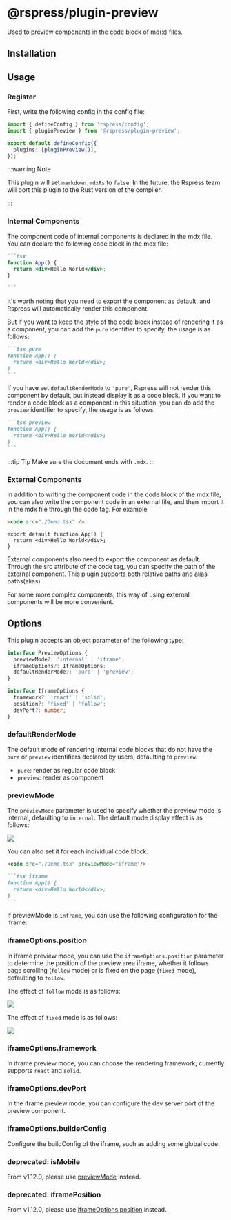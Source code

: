 # @rspress/plugin-preview


<SourceCode href="https://github.com/web-infra-dev/rspress/tree/main/packages/plugin-preview" />

Used to preview components in the code block of md(x) files.

## Installation

<PackageManagerTabs command="add @rspress/plugin-preview -D" />

## Usage

### Register

First, write the following config in the config file:

```ts title="rspress.config.ts"
import { defineConfig } from 'rspress/config';
import { pluginPreview } from '@rspress/plugin-preview';

export default defineConfig({
  plugins: [pluginPreview()],
});
```

:::warning Note

This plugin will set `markdown.mdxRs` to `false`. In the future, the Rspress team will port this plugin to the Rust version of the compiler.

:::

### Internal Components

The component code of internal components is declared in the mdx file. You can declare the following code block in the mdx file:

````md
```tsx
function App() {
  return <div>Hello World</div>;
}

```
````

It's worth noting that you need to export the component as default, and Rspress will automatically render this component.

But if you want to keep the style of the code block instead of rendering it as a component, you can add the `pure` identifier to specify, the usage is as follows:

````md
```tsx pure
function App() {
  return <div>Hello World</div>;
}
```
````

If you have set `defaultRenderMode` to `'pure'`, Rspress will not render this component by default, but instead display it as a code block. If you want to render a code block as a component in this situation, you can do add the `preview` identifier to specify, the usage is as follows:

````md
```tsx preview
function App() {
  return <div>Hello World</div>;
}
```
````

:::tip Tip
Make sure the document ends with `.mdx`.
:::

### External Components

In addition to writing the component code in the code block of the mdx file, you can also write the component code in an external file, and then import it in the mdx file through the code tag. For example

```md title="example.mdx"
<code src="./Demo.tsx" />
```

```tsx title="Demo.tsx"
export default function App() {
  return <div>Hello World</div>;
}
```

External components also need to export the component as default. Through the src attribute of the code tag, you can specify the path of the external component. This plugin supports both relative paths and alias paths(alias).

For some more complex components, this way of using external components will be more convenient.

## Options

This plugin accepts an object parameter of the following type:

```ts
interface PreviewOptions {
  previewMode?: 'internal' | 'iframe';
  iframeOptions?: IframeOptions;
  defaultRenderMode?: 'pure' | 'preview';
}

interface IframeOptions {
  framework?: 'react' | 'solid';
  position?: 'fixed' | 'follow';
  devPort?: number;
}
```

### defaultRenderMode

The default mode of rendering internal code blocks that do not have the `pure` or `preview` identifiers declared by users, defaulting to `preview`.

- `pure`: render as regular code block
- `preview`: render as component

### previewMode

The `previewMode` parameter is used to specify whether the preview mode is internal, defaulting to `internal`. The default mode display effect is as follows:

![](https://lf3-static.bytednsdoc.com/obj/eden-cn/uhbfnupenuhf/rspress/demo-preview-pc.jpeg)

You can also set it for each individual code block:

```md title="example.mdx"
<code src="./Demo.tsx" previewMode="iframe"/>
```

````md title="example.mdx"
```tsx iframe
function App() {
  return <div>Hello World</div>;
}
```
````

If previewMode is `inframe`, you can use the following configuration for the iframe:

### iframeOptions.position

In iframe preview mode, you can use the `iframeOptions.position` parameter to determine the position of the preview area iframe, whether it follows page scrolling (`follow` mode) or is fixed on the page (`fixed` mode), defaulting to `follow`.

The effect of `follow` mode is as follows:

![](https://lf3-static.bytednsdoc.com/obj/eden-cn/uhbfnupenuhf/rspress/demo-preview-mobile-follow.png)

The effect of `fixed` mode is as follows:

![](https://lf3-static.bytednsdoc.com/obj/eden-cn/uhbfnupenuhf/rspress/demo-preview-mobile-fixed.png)

### iframeOptions.framework

In iframe preview mode, you can choose the rendering framework, currently supports `react` and `solid`.

### iframeOptions.devPort

In the iframe preview mode, you can configure the dev server port of the preview component.

### iframeOptions.builderConfig

Configure the buildConfig of the iframe, such as adding some global code.

### deprecated: isMobile

From v1.12.0, please use [previewMode](#previewmode) instead.

### deprecated: iframePosition

From v1.12.0, please use [iframeOptions.position](#iframeoptionsposition) instead.
